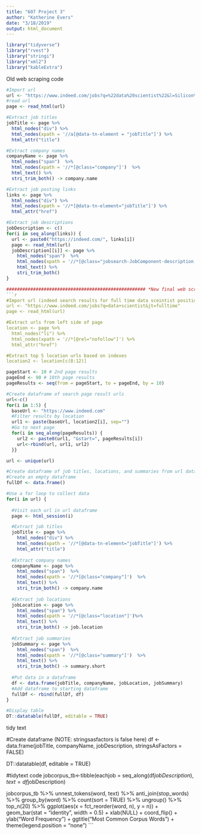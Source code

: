 ```yaml
---
title: "607 Project 3"
author: "Katherine Evers"
date: "3/18/2019"
output: html_document
---
```


```r
library("tidyverse")  
library("rvest")    
library("stringi")   
library("xml2")
library("kableExtra")
```

######################################################## Old web scraping code #####################################################
```r
#Import url
url <- "https://www.indeed.com/jobs?q=%22data%20scientist%22&l=Silicon%20Valley%2C%20CA"
#read url
page <- read_html(url)

#Extract job titles
jobTitle <- page %>% 
  html_nodes("div") %>%
  html_nodes(xpath = '//a[@data-tn-element = "jobTitle"]') %>%
  html_attr("title")

#Extract company names
companyName <- page %>% 
  html_nodes("span")  %>% 
  html_nodes(xpath = '//*[@class="company"]')  %>% 
  html_text() %>%
  stri_trim_both() -> company.name 

#Extract job posting links  
links <- page %>% 
  html_nodes("div") %>%
  html_nodes(xpath = '//*[@data-tn-element="jobTitle"]') %>%
  html_attr("href")

#Extract job descriptions  
jobDescription <- c()
for(i in seq_along(links)) {
  url <- paste0("https://indeed.com/", links[i])
  page <- read_html(url)
  jobDescription[[i]] <- page %>%
    html_nodes("span")  %>% 
    html_nodes(xpath = '//*[@class="jobsearch-JobComponent-description icl-u-xs-mt--md"]') %>% 
    html_text() %>%
    stri_trim_both()
}

#################################################### *New final web scraping code* #####################################################
```r
#Import url (indeed search results for full time data sceintist positions)
url <- "https://www.indeed.com/jobs?q=data+scientist&jt=fulltime"
page <- read_html(url)

#Extract urls from left side of page
location <- page %>% 
  html_nodes("li") %>%
  html_nodes(xpath = '//*[@rel="nofollow"]') %>%
  html_attr("href")

#Extract top 5 location urls based on indexes
location2 <- location[c(8:12)] 
```

```r
pageStart <- 10 # 2nd page results
pageEnd <- 90 # 10th page results
pageResults <- seq(from = pageStart, to = pageEnd, by = 10)

#Create dataframe of search page result urls
url<-c()
for(i in 1:5) {
  baseUrl <- "https://www.indeed.com"
  #Filter results by location
  url1 <- paste(baseUrl, location2[i], sep="")
  #Go to next page
  for(i in seq_along(pageResults)) {
    url2 <- paste0(url1, "&start=", pageResults[i])
    url<-rbind(url, url1, url2)
  }}

url <- unique(url)

#Create dataframe of job titles, locations, and summaries from url dataframe
#Create an empty dataframe
fullDf <- data.frame()

#Use a for loop to collect data
for(i in url) {
  
  #Visit each url in url dataframe
  page <- html_session(i)

  #Extract job titles
  jobTitle <- page %>% 
    html_nodes("div") %>%
    html_nodes(xpath = '//*[@data-tn-element="jobTitle"]') %>%
    html_attr("title")
    
  #Extract company names
  companyName <- page %>% 
    html_nodes("span")  %>% 
    html_nodes(xpath = '//*[@class="company"]')  %>% 
    html_text() %>%
    stri_trim_both() -> company.name 
  
  #Extract job locations
  jobLocation <- page %>% 
    html_nodes("span") %>% 
    html_nodes(xpath = '//*[@class="location"]')%>% 
    html_text() %>%
    stri_trim_both() -> job.location
    
  #Extract job summaries
  jobSummary <- page %>% 
    html_nodes("span")  %>% 
    html_nodes(xpath = '//*[@class="summary"]')  %>% 
    html_text() %>%
    stri_trim_both() -> summary.short 
  
  #Put data in a dataframe  
  df <- data.frame(jobTitle, companyName, jobLocation, jobSummary)
  #Add dataframe to starting dataframe
  fullDf <- rbind(fullDf, df)
}

#Display table
DT::datatable(fullDf, editable = TRUE)

```
################################################## tidy text #########################################################
  
#Create dataframe (NOTE: stringsasfactors is false here)
df <- data.frame(jobTitle, companyName, jobDescription, stringsAsFactors = FALSE)

DT::datatable(df, editable = TRUE)

#tidytext code
jobcorpus_tb<-tibble(eachjob = seq_along(df$jobDescription), text = df$jobDescription)


jobcorpus_tb %>%
  unnest_tokens(word, text)  %>% 
  anti_join(stop_words) %>% 
  group_by(word) %>%
  count(sort = TRUE) %>%
  ungroup() %>%
  top_n(20) %>%
  ggplot(aes(x = fct_reorder(word, n), y = n)) +
  geom_bar(stat = "identity", width = 0.5) + 
  xlab(NULL) +
  coord_flip() +
  ylab("Word Frequency") +
  ggtitle("Most Common Corpus Words") +
  theme(legend.position = "none")
```
